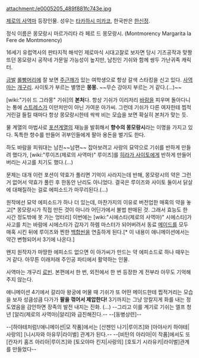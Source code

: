 attachment:/e0005205_489f881fc743e.jpg

[[제로의 사역마]] 등장인물. 성우는 [[타카하시 미카코]], 한국판은 [[한신정]].

정식 이름은 몽모랑시 마르가리타 라 페르 드 몽모랑시.
(Montmorency Margarita la Fere de Montmorency)

16세기 유럽역사의 판타지적 해석인 제로마식 시대고찰로 보자면 당시 기즈공작과 맞짱뜨던 몽모랑시 공작네 가문일 가능성이 높지만, 남친인 기쉬와 함께 쌍두 가난귀족 캐릭터.

[[금발]] [[롤빵머리]]에 잘 보면 [[주근깨]]가 있는 여학생으로 항상 갈색 스타킹을 신고 있다. [[사역마]]는 [[개구리]]. 사이토가 부르는 별명은 '''몽몽.''' ~~무슨 강아지 부르는 거 같다.(...)~~

[wiki:"기쉬 드 그라몽" 기쉬]의 '''본처'''다. 항상 기쉬가 이리저리 [[바람]]을 피우며 돌아다니는 통에 [[스트레스]]가 이만저만이 아닌 가여운 아가씨. 그런데 기쉬가 다른 여자한테 찝적거린걸 들킬 때마다 항상 몽모랑시한테 싹싹 비는 모습을 보면 확실히 본처가 맞는 듯.

물 계열의 마법사로 [[포션]]계열의 재능을 발휘해서 '''향수의 몽모랑시'''라는 이명을 가지고 있다. 독특한 향수를 만들어 귀부인들에게 팔아 용돈을 벌기도 한다.

하도 바람을 피워대는 남친~~남편~~ 잡아보려고 사랑의 묘약으로 기쉬를 반하게 만들려 했다가, [wiki:"루이즈(제로의 사역마)" 루이즈]를 [[히라가 사이토]]에게 반하게 만들어버리는 사고를 치기도 했다.(…) 

문제는 대개 이런 포션이 약효가 풀리면 기억이 사라지는데 반해, 몽모랑시의 약은 그런 거 없어서 약효가 풀린 후 한동안 난리도 아니었다. 결국은 루이즈와 사이토 둘이서 닭살에 대패질하는 걸로 에피소드가 마무리된다.(...)

원작에선 묘약 에피소드가 하나 더 있는데, 마찬가지의 이유로 버전업한 매혹의 약을 놓고[* 몽모랑시가 직접 만든 것이 아니라 어딘가에서 불법 판매된 것. 그래서 효능도 한 시간 정도밖에 못 가는 엉터리] 이번에는 [wiki:"시에스타(제로의 사역마)" 시에스타]가 사고를 치는 바람에 시에스타가 갑자기 하렘 마스터가 되어버려서 동료 [[메이드]]를 모두 매혹 시킨 뒤에 루이즈와 찐한 [[백합]]씬을 연출하게 된다.[* 이 내용이 애니메이션에서는 약간 변형되어서 3기에 나온다.]

왠지 원작자가 마땅한 에피소드 없으면 이 아가씨가 만드는 약 에피소드로 하나 때우는거 같다. 아무튼 이래저래 주인공 파티에서 활약하는 인물.

사역마는 개구리 [[로빈]]. 본편에서 한 번, 외전에서 한 번 등장한 게 전부라 아무도 기억해주지 않는다.

애니메이션 4기에서 갈리아 왕궁에 머물 때 기쉬가 또 어떤 메이드한테 찝적거리는 모습을 보자 성큼성큼 다가가 '''팔을 꺾어서 제압한다!''' 3기까지는 그냥 앙칼지게 화를 내는 정도였음을 감안하면 장족의 발전 내지는 진화. (...) --그리고 이를 계기로 기쉬는 엘프 청년 [알리(제로의 사역마)|알리]와 급친해진다.-- --[동병상련]--

--[하야테처럼!/애니메이션|모 작품]에서는 [산젠인 나기|루이즈]와 [아야사키 하야테|사랑의] [니시자와 아유무|라이벌] 관계가 된다.-- --[비탄의 아리아|이 작품]에서도 또 [칸자키 홈즈 아리아|루이즈]와 [토오야마 킨지|사랑의] [호토기 시라유키|라이벌]관계를 만들었다--
